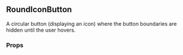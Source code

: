 

<div style={{ position: 'relative', bottom: '20px' }}>

  ## RoundIconButton

  A circular button (displaying an icon) where the button boundaries are hidden until the user hovers.

  ### Props

  <div style={{ position: 'relative', bottom: '20px' }}>
    <Props of={RoundIconButton} />
  </div>

</div>
